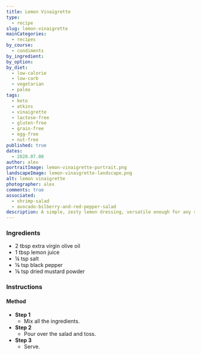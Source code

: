 ```yaml
---
title: Lemon Vinaigrette
type:
  - recipe
slug: lemon-vinaigrette
mainCategories: 
  - recipes
by_course:
  - condiments
by_ingredient:
by_option:
by_diet:
  - low-calorie
  - low-carb
  - vegetarian
  - paleo
tags: 
  - keto
  - atkins
  - vinaigrette
  - lactose-free
  - gluten-free
  - grain-free
  - egg-free
  - nut-free
published: true
dates: 
  - 2020.07.08
author: alex
portraitImage: lemon-vinaigrette-portrait.png
landscapeImage: lemon-vinaigrette-landscape.png
alt: lemon vinaigrette
photographer: alex
comments: true
associated:
  - shrimp-salad
  - avocado-bilberry-and-red-pepper-salad
description: A simple, zesty lemon dressing, versatile enough for any salad.
---
```


<Ingredients>

### Ingredients
    
  - 2 tbsp extra virgin olive oil
  - 1 tbsp lemon juice
  - ¼ tsp salt
  - ⅛ tsp black pepper
  - ⅛ tsp dried mustard powder

</Ingredients>

<Instructions>

### Instructions

#### Method

  - **Step 1**
    - Mix all the ingredients.
  - **Step 2**
    - Pour over the salad and toss.
  - **Step 3**
    - Serve.

</Instructions>